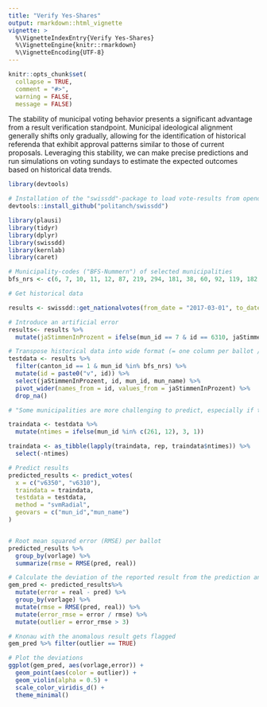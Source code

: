 ```yaml
---
title: "Verify Yes-Shares"
output: rmarkdown::html_vignette
vignette: >
  %\VignetteIndexEntry{Verify Yes-Shares}
  %\VignetteEngine{knitr::rmarkdown}
  %\VignetteEncoding{UTF-8}
---
```



```r

knitr::opts_chunk$set(
  collapse = TRUE,
  comment = "#>",
  warning = FALSE, 
  message = FALSE)

```

The stability of municipal voting behavior presents a significant advantage from a result verification standpoint. Municipal ideological alignment generally shifts only gradually, allowing for the identification of historical referenda that exhibit approval patterns similar to those of current proposals. Leveraging this stability, we can make precise predictions and run simulations on voting sundays to estimate the expected outcomes based on historical data trends.

```r

library(devtools)

# Installation of the "swissdd"-package to load vote-results from opendata.swiss
devtools::install_github("politanch/swissdd")

library(plausi)
library(tidyr)
library(dplyr)
library(swissdd)
library(kernlab)
library(caret)

# Municipality-codes ("BFS-Nummern") of selected municipalities
bfs_nrs <- c(6, 7, 10, 11, 12, 87, 219, 294, 181, 38, 60, 92, 119, 182, 218, 261)

```


```r

# Get historical data

results <- swissdd::get_nationalvotes(from_date = "2017-03-01", to_date = "2020-09-27")

# Introduce an artificial error
results<- results %>%
  mutate(jaStimmenInProzent = ifelse(mun_id == 7 & id == 6310, jaStimmenInProzent + 15, jaStimmenInProzent))

# Transpose historical data into wide format (= one column per ballot / vote topic)
testdata <- results %>%
  filter(canton_id == 1 & mun_id %in% bfs_nrs) %>% 
  mutate(id = paste0("v", id)) %>%
  select(jaStimmenInProzent, id, mun_id, mun_name) %>%
  pivot_wider(names_from = id, values_from = jaStimmenInProzent) %>% 
  drop_na()

# "Some municipalities are more challenging to predict, especially if their voting patterns deviate significantly (e.g. the city of Zurich in our case). We can address this by increasing their weighting through upsampling.

traindata <- testdata %>%
  mutate(ntimes = ifelse(mun_id %in% c(261, 12), 3, 1)) 

traindata <- as_tibble(lapply(traindata, rep, traindata$ntimes)) %>%
  select(-ntimes)

# Predict results
predicted_results <- predict_votes(
  x = c("v6350", "v6310"),
  traindata = traindata, 
  testdata = testdata,
  method = "svmRadial",
  geovars = c("mun_id","mun_name")
)


# Root mean squared error (RMSE) per ballot 
predicted_results %>% 
  group_by(vorlage) %>% 
  summarize(rmse = RMSE(pred, real))

```


```r

# Calculate the deviation of the reported result from the prediction and flag values that deviate by more than three RMSE as anomalous
gem_pred <- predicted_results%>% 
  mutate(error = real - pred) %>% 
  group_by(vorlage) %>% 
  mutate(rmse = RMSE(pred, real)) %>% 
  mutate(error_rmse = error / rmse) %>%   
  mutate(outlier = error_rmse > 3)

# Knonau with the anomalous result gets flagged
gem_pred %>% filter(outlier == TRUE)

# Plot the deviations
ggplot(gem_pred, aes(vorlage,error)) +
  geom_point(aes(color = outlier)) +
  geom_violin(alpha = 0.5) +
  scale_color_viridis_d() +
  theme_minimal()

```

